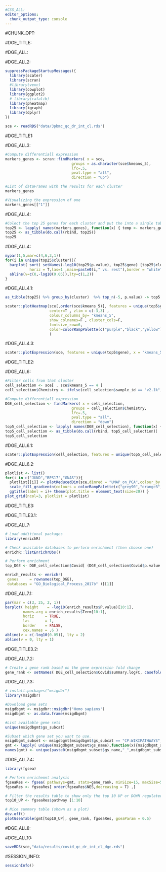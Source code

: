 ```yaml
---
#CSS_ALL:
editor_options: 
  chunk_output_type: console
---
```


#CHUNK_OPT:

#DGE_TITLE:

#DGE_ALL:

#DGE_ALL2:

```r
suppressPackageStartupMessages({
  library(scater)
  library(scran)
  #library(venn)
  library(cowplot)
  library(ggplot2)
  # library(rafalib)
  library(pheatmap)
  library(igraph)
  library(dplyr)
})

sce <- readRDS("data/3pbmc_qc_dr_int_cl.rds")
```

#DGE_TITLE1:

#DGE_ALL3:

```r
#Compute differentiall expression
markers_genes <- scran::findMarkers( x = sce,
                              groups = as.character(sce$kmeans_5),
                              lfc=.5,
                              pval.type = "all",
                              direction = "up")

#List of dataFrames with the results for each cluster
markers_genes

#Visualizing the expression of one
markers_genes[["1"]]
```

#DGE_ALL4:

```r
#Colect the top 25 genes for each cluster and put the into a single table
top25 <- lapply( names(markers_genes), function(x) { temp <- markers_genes[[x]][1:25, 1:2] ; temp$gene <- rownames(markers_genes[[x]])[1:25] ; temp$cluster <- x ; return(temp) } )
top25 <- as_tibble(do.call(rbind, top25))
top25
```

#DGE_ALL4:

```r
mypar(1,5,mar=c(4,6,3,1))
for(i in unique(top25$cluster)){
  barplot( sort( setNames(-log10(top25$p.value), top25$gene) [top25$cluster == i], F),
           horiz = T,las=1 ,main=paste0(i," vs. rest"),border = "white", yaxs="i",xlab="-log10FC" )
  abline(v=c(0,-log10(0.05)),lty=c(1,2))
}
```

#DGE_ALL4.1:

```r
as_tibble(top25) %>% group_by(cluster)  %>% top_n(-5, p.value) -> top5

scater::plotHeatmap(sce[,order(sce$kmeans_5)], features = unique(top5$gene) ,
                    center=T , zlim = c(-3,3) ,
                    colour_columns_by= "kmeans_5",
                    show_colnames=F , cluster_cols=F,
                    fontsize_row=6,
                    color=colorRampPalette(c("purple","black","yellow"))(90)
                    )
```

#DGE_ALL4.3:

```r
scater::plotExpression(sce, features = unique(top5$gene), x = "kmeans_5", ncol = 5, colour_by = "kmeans_5", scales="free")
```


#DGE_TITLE2:

#DGE_ALL6:

```r
#Filter cells from that cluster
cell_selection <- sce[ , sce$kmeans_5 == 4 ]
cell_selection$Chemistry <- ifelse(cell_selection$sample_id == "v2.1k","v2","v3")

#Compute differentiall expression
DGE_cell_selection <- findMarkers( x = cell_selection,
                              groups = cell_selection$Chemistry,
                              lfc=.5,
                              pval.type = "all",
                              direction = "down")
top5_cell_selection <- lapply( names(DGE_cell_selection), function(x) { temp <- DGE_cell_selection[[x]][1:5, 1:2] ; temp$gene <- rownames(DGE_cell_selection[[x]])[1:5] ; temp$cluster <- x ; return(temp) } )
top5_cell_selection <- as_tibble(do.call(rbind, top5_cell_selection))
top5_cell_selection
```

#DGE_ALL6.1:

```r
scater::plotExpression(cell_selection, features = unique(top5_cell_selection$gene), x = "Chemistry", ncol = 5, colour_by = "Chemistry")
```

#DGE_ALL6.2:

```r
plotlist <- list()
for(i in c("JUND","RPS17","GNAS")){
  plotlist[[i]] <- plotReducedDim(sce,dimred = "UMAP_on_PCA",colour_by = i,by_exprs_values = "logcounts") +
  scale_fill_gradientn(colours = colorRampPalette(c("grey90","orange3","firebrick","firebrick","red","red" ))(10)) +
  ggtitle(label = i)+ theme(plot.title = element_text(size=20)) }
plot_grid(ncol=3, plotlist = plotlist)
```


#DGE_TITLE3:

#DGE_TITLE3.1:

#DGE_ALL7:

```r
# Load additional packages
library(enrichR)

# Check available databases to perform enrichment (then choose one)
enrichR::listEnrichrDbs()

# Perform enrichment
top_DGE <- DGE_cell_selection$Covid[ (DGE_cell_selection$Covid$p.value < 0.01) & (abs(DGE_cell_selection$Covid$summary.logFC)>0.25), ]

enrich_results <- enrichr(
 genes     = rownames(top_DGE),
 databases = "GO_Biological_Process_2017b" )[[1]]

```

#DGE_ALL7.1:

```r
par(mar = c(3, 25, 2, 1))
barplot( height    = -log10(enrich_results$P.value)[10:1],
        names.arg = enrich_results$Term[10:1],
        horiz     = TRUE,
        las       = 1,
        border    = FALSE,
        cex.names = .6 )
abline(v = c(-log10(0.05)), lty = 2)
abline(v = 0, lty = 1)
```

#DGE_TITLE3.2:

#DGE_ALL7.2:

```r
# Create a gene rank based on the gene expression fold change
gene_rank <- setNames( DGE_cell_selection$Covid$summary.logFC, casefold(rownames(DGE_cell_selection$Covid),upper=T) )
```

#DGE_ALL7.3:

```r
# install.packages("msigdbr")
library(msigdbr)

#Download gene sets
msigdbgmt <- msigdbr::msigdbr("Homo sapiens")
msigdbgmt <- as.data.frame(msigdbgmt)

#List available gene sets
unique(msigdbgmt$gs_subcat)

#Subset which gene set you want to use.
msigdbgmt_subset <- msigdbgmt[msigdbgmt$gs_subcat == "CP:WIKIPATHWAYS",]
gmt <- lapply( unique(msigdbgmt_subset$gs_name),function(x){msigdbgmt_subset [msigdbgmt_subset$gs_name == x ,"gene_symbol"]} )
names(gmt) <- unique(paste0(msigdbgmt_subset$gs_name,"_",msigdbgmt_subset$gs_exact_source))
```

#DGE_ALL7.4:

```r
library(fgsea)

# Perform enrichemnt analysis
fgseaRes <- fgsea( pathways=gmt, stats=gene_rank, minSize=15, maxSize=500)
fgseaRes <- fgseaRes[ order(fgseaRes$NES,decreasing = T) ,]

# Filter the results table to show only the top 10 UP or DOWN regulated processes (optional)
top10_UP <- fgseaRes$pathway [1:10]

# Nice summary table (shown as a plot)
dev.off()
plotGseaTable(gmt[top10_UP], gene_rank, fgseaRes, gseaParam = 0.5)
```

#DGE_ALL8:

#DGE_ALL10:


```r
saveRDS(sce,"data/results/covid_qc_dr_int_cl_dge.rds")
```


#SESSION_INFO:

```r
sessionInfo()
```



















